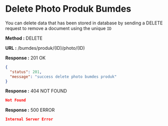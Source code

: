 
# Delete Photo Produk Bumdes

You can delete data that has been stored in database by sending a DELETE request to remove a document using the unique `ID`

**Method :** <Badge variant="danger">DELETE</Badge>

**URL :** <Badge variant="dark">/bumdes/produk/(ID)/photo/(ID)</Badge>

**Response :** <BadgeOutline variant="success">201 OK</BadgeOutline>

```json
{
  "status": 201,
  "message": "success delete photo bumdes produk"
}
```

**Response :** <BadgeOutline variant="warning">404 NOT FOUND</BadgeOutline>

```json
Not Found
```

**Response :** <BadgeOutline variant="danger">500 ERROR</BadgeOutline>

```json
Internal Server Error
```
